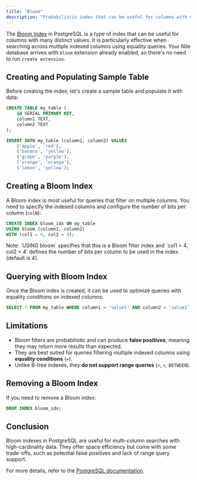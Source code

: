 ```yaml
---
title: "Bloom"
description: "Probabilistic index that can be useful for columns with many distinct values."
---
```


The [Bloom Index](https://www.postgresql.org/docs/current/bloom.html) in PostgreSQL is a type of index that can be useful for columns with many distinct values. It is particularly effective when searching across multiple indexed columns using equality queries.
Your Nile database arrives with `bloom` extension already enabled, so there's no need to run `create extension`.

## Creating and Populating Sample Table
Before creating the index, let's create a sample table and populate it with data:

```sql
CREATE TABLE my_table (
    id SERIAL PRIMARY KEY,
    column1 TEXT,
    column2 TEXT
);

INSERT INTO my_table (column1, column2) VALUES
    ('apple', 'red'),
    ('banana', 'yellow'),
    ('grape', 'purple'),
    ('orange', 'orange'),
    ('lemon', 'yellow');
```


## Creating a Bloom Index
A Bloom index is most useful for queries that filter on multiple columns. You need to specify the indexed columns and configure the number of bits per column (`colN`):

```sql
CREATE INDEX bloom_idx ON my_table
USING bloom (column1, column2) 
WITH (col1 = 4, col2 = 4);
```

<Info>
Note: `USING bloom` specifies that this is a Bloom filter index and `col1 = 4, col2 = 4` defines the number of bits per column to be used in the index (default is 4).
</Info>

## Querying with Bloom Index
Once the Bloom index is created, it can be used to optimize queries with equality conditions on indexed columns:

```sql
SELECT * FROM my_table WHERE column1 = 'value1' AND column2 = 'value2';
```

## Limitations
- Bloom filters are probabilistic and can produce **false positives**, meaning they may return more results than expected.
- They are best suited for queries filtering multiple indexed columns using **equality conditions** (`=`).
- Unlike B-tree indexes, they **do not support range queries** (`<`, `>`, `BETWEEN`).

## Removing a Bloom Index
If you need to remove a Bloom index:

```sql
DROP INDEX bloom_idx;
```

## Conclusion
Bloom indexes in PostgreSQL are useful for multi-column searches with high-cardinality data. They offer space efficiency but come with some trade-offs, such as potential false positives and lack of range query support.

For more details, refer to the [PostgreSQL documentation](https://www.postgresql.org/docs/current/bloom.html).
